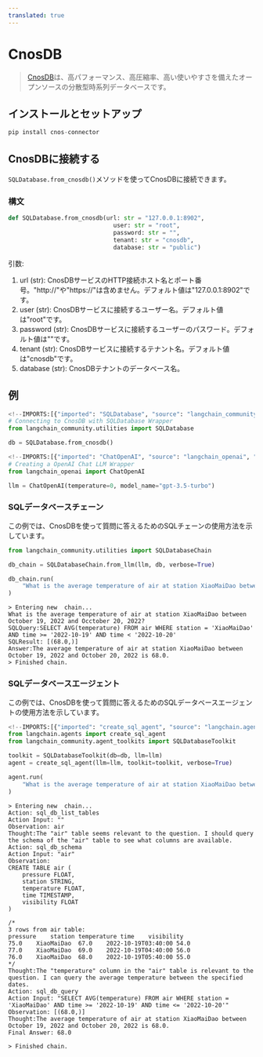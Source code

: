 ```yaml
---
translated: true
---
```


# CnosDB

> [CnosDB](https://github.com/cnosdb/cnosdb)は、高パフォーマンス、高圧縮率、高い使いやすさを備えたオープンソースの分散型時系列データベースです。

## インストールとセットアップ

```python
pip install cnos-connector
```

## CnosDBに接続する

`SQLDatabase.from_cnosdb()`メソッドを使ってCnosDBに接続できます。

### 構文

```python
def SQLDatabase.from_cnosdb(url: str = "127.0.0.1:8902",
                              user: str = "root",
                              password: str = "",
                              tenant: str = "cnosdb",
                              database: str = "public")
```

引数:
1. url (str): CnosDBサービスのHTTP接続ホスト名とポート番号。"http://"や"https://"は含めません。デフォルト値は"127.0.0.1:8902"です。
2. user (str): CnosDBサービスに接続するユーザー名。デフォルト値は"root"です。
3. password (str): CnosDBサービスに接続するユーザーのパスワード。デフォルト値は""です。
4. tenant (str): CnosDBサービスに接続するテナント名。デフォルト値は"cnosdb"です。
5. database (str): CnosDBテナントのデータベース名。

## 例

```python
<!--IMPORTS:[{"imported": "SQLDatabase", "source": "langchain_community.utilities", "docs": "https://api.python.langchain.com/en/latest/utilities/langchain_community.utilities.sql_database.SQLDatabase.html", "title": "CnosDB"}]-->
# Connecting to CnosDB with SQLDatabase Wrapper
from langchain_community.utilities import SQLDatabase

db = SQLDatabase.from_cnosdb()
```

```python
<!--IMPORTS:[{"imported": "ChatOpenAI", "source": "langchain_openai", "docs": "https://api.python.langchain.com/en/latest/chat_models/langchain_openai.chat_models.base.ChatOpenAI.html", "title": "CnosDB"}]-->
# Creating a OpenAI Chat LLM Wrapper
from langchain_openai import ChatOpenAI

llm = ChatOpenAI(temperature=0, model_name="gpt-3.5-turbo")
```

### SQLデータベースチェーン

この例では、CnosDBを使って質問に答えるためのSQLチェーンの使用方法を示しています。

```python
from langchain_community.utilities import SQLDatabaseChain

db_chain = SQLDatabaseChain.from_llm(llm, db, verbose=True)

db_chain.run(
    "What is the average temperature of air at station XiaoMaiDao between October 19, 2022 and Occtober 20, 2022?"
)
```

```shell
> Entering new  chain...
What is the average temperature of air at station XiaoMaiDao between October 19, 2022 and Occtober 20, 2022?
SQLQuery:SELECT AVG(temperature) FROM air WHERE station = 'XiaoMaiDao' AND time >= '2022-10-19' AND time < '2022-10-20'
SQLResult: [(68.0,)]
Answer:The average temperature of air at station XiaoMaiDao between October 19, 2022 and October 20, 2022 is 68.0.
> Finished chain.
```

### SQLデータベースエージェント

この例では、CnosDBを使って質問に答えるためのSQLデータベースエージェントの使用方法を示しています。

```python
<!--IMPORTS:[{"imported": "create_sql_agent", "source": "langchain.agents", "docs": "https://api.python.langchain.com/en/latest/agent_toolkits/langchain_community.agent_toolkits.sql.base.create_sql_agent.html", "title": "CnosDB"}, {"imported": "SQLDatabaseToolkit", "source": "langchain_community.agent_toolkits", "docs": "https://api.python.langchain.com/en/latest/agent_toolkits/langchain_community.agent_toolkits.sql.toolkit.SQLDatabaseToolkit.html", "title": "CnosDB"}]-->
from langchain.agents import create_sql_agent
from langchain_community.agent_toolkits import SQLDatabaseToolkit

toolkit = SQLDatabaseToolkit(db=db, llm=llm)
agent = create_sql_agent(llm=llm, toolkit=toolkit, verbose=True)
```

```python
agent.run(
    "What is the average temperature of air at station XiaoMaiDao between October 19, 2022 and Occtober 20, 2022?"
)
```

```shell
> Entering new  chain...
Action: sql_db_list_tables
Action Input: ""
Observation: air
Thought:The "air" table seems relevant to the question. I should query the schema of the "air" table to see what columns are available.
Action: sql_db_schema
Action Input: "air"
Observation:
CREATE TABLE air (
	pressure FLOAT,
	station STRING,
	temperature FLOAT,
	time TIMESTAMP,
	visibility FLOAT
)

/*
3 rows from air table:
pressure	station	temperature	time	visibility
75.0	XiaoMaiDao	67.0	2022-10-19T03:40:00	54.0
77.0	XiaoMaiDao	69.0	2022-10-19T04:40:00	56.0
76.0	XiaoMaiDao	68.0	2022-10-19T05:40:00	55.0
*/
Thought:The "temperature" column in the "air" table is relevant to the question. I can query the average temperature between the specified dates.
Action: sql_db_query
Action Input: "SELECT AVG(temperature) FROM air WHERE station = 'XiaoMaiDao' AND time >= '2022-10-19' AND time <= '2022-10-20'"
Observation: [(68.0,)]
Thought:The average temperature of air at station XiaoMaiDao between October 19, 2022 and October 20, 2022 is 68.0.
Final Answer: 68.0

> Finished chain.
```
